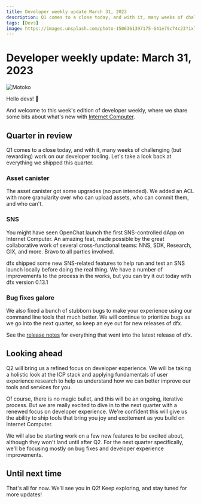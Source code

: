```yaml
---
title: Developer weekly update March 31, 2023
description: Q1 comes to a close today, and with it, many weeks of challenging work on our developer tooling. Let's take a look back at everything we shipped this quarter.
tags: [Devs]
image: https://images.unsplash.com/photo-1506361397175-641e79c74c23?ixlib=rb-4.0.3&ixid=MnwxMjA3fDB8MHxwaG90by1wYWdlfHx8fGVufDB8fHx8&auto=format&fit=crop&w=2940&q=80
---
```


# Developer weekly update: March 31, 2023
![Motoko](https://images.unsplash.com/photo-1506361397175-641e79c74c23?ixlib=rb-4.0.3&ixid=MnwxMjA3fDB8MHxwaG90by1wYWdlfHx8fGVufDB8fHx8&auto=format&fit=crop&w=2940&q=80)

Hello devs! 👋

And welcome to this week's edition of developer weekly, where we share some bits about what's
new with [Internet Computer](https://learn.internetcomputer.org/hc/en-us/articles/33152818663444-What-is-ICP).

## Quarter in review
Q1 comes to a close today, and with it, many weeks of challenging (but rewarding) work on our developer tooling.
Let's take a look back at everything we shipped this quarter.

### Asset canister
The asset canister got some upgrades (no pun intended). We added an ACL with more granularity over who can
upload assets, who can commit them, and who can't.

### SNS
You might have seen OpenChat launch the first SNS-controlled dApp on Internet Computer. An amazing feat, made possible
by the great collaborative work of several cross-functional teams: NNS, SDK, Research, GIX, and more. Bravo to all
parties involved.

dfx shipped some new SNS-related features to help run and test an SNS launch locally before doing the real thing. We
have a number of improvements to the process in the works, but you can try it out today with dfx version 0.13.1

### Bug fixes galore
We also fixed a bunch of stubborn bugs to make your experience using our command line tools that much better. We will
continue to prioritize bugs as we go into the next quarter, so keep an eye out for new releases of dfx.

See the [release notes](https://github.com/dfinity/sdk/releases/tag/0.13.0) for everything that went into the latest release of dfx.

## Looking ahead
Q2 will bring us a refined focus on developer experience. We will be taking a holistic look at the ICP stack and applying
fundamentals of user experience research to help us understand how we can better improve our tools and services for you.

Of course, there is no magic bullet, and this will be an ongoing, iterative process. But we are really excited to dive in to the next quarter with a renewed focus on
developer experience. We're confident this will give us the ability to ship tools that bring you joy and excitement as you build on Internet Computer.

We will also be starting work on a few new features to be excited about, although they won't land until after Q2. For
the next quarter specifically, we'll be focusing mostly on bug fixes and developer experience improvements.

## Until next time

That's all for now. We'll see you in Q2! Keep exploring, and stay tuned for more updates!
